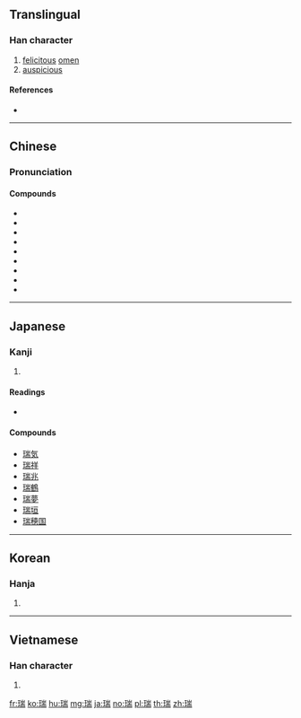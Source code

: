 ==Translingual==

===Han character===
{{Han char|rn=96|rad=玉|as=09|sn=13|four=12127|canj=MGUMB|ids=⿰𤣩耑}}

# [[felicitous]] [[omen]]
# [[auspicious]]

====References====
* {{Han ref|kx=0738.090|dkj=21131|dj=1148.280|hdz=21126.100|uh=745E|ud=29790|bh=B7E7|bd=47079}}

----

==Chinese==
{{zh-forms}}

===Pronunciation===
{{zh-pron
|m=ruì
|c=seoi6
|h=pfs=
|md=
|mn=
|w=
|mc=y
|oc=y
|cat=n
}}

====Compounds====
* {{zh-l|符瑞}}
* {{zh-l|瑞典}}
* {{zh-l|瑞符}}
* {{zh-l|瑞气}}
* {{zh-l|瑞签}}
* {{zh-l|瑞士}}
* {{zh-l|瑞雪}}
* {{zh-l|瑞芝}}
* {{zh-l|祥瑞}}

----

==Japanese==

===Kanji===
{{ja-kanji|grade=|rs=玉09}}

# {{defn|lang=ja|sort=玉09}}

====Readings====
* {{ja-readings|kanon=[[すい]] (sui)|goon=[[ずい]] (zui)|kun=[[しるし]] (shirushi), [[みず]] (mizu)}}

====Compounds====
* [[瑞気]]
* [[瑞祥]]
* [[瑞兆]]
* [[瑞鶴]]
* [[瑞夢]]
* [[瑞垣]]
* [[瑞穂国]]

----

==Korean==

===Hanja===
{{ko-hanja|hangeul=서|eumhun=|rv=seo|mr=sŏ|y=se}}

# {{defn|lang=ko|sort=玉09}}

----

==Vietnamese==

===Han character===
{{vi-hantu|[[thuỵ]], [[thụy]]|rs=玉09}}

# {{defn|lang=vi|sort=玉09}}

[[fr:瑞]]
[[ko:瑞]]
[[hu:瑞]]
[[mg:瑞]]
[[ja:瑞]]
[[no:瑞]]
[[pl:瑞]]
[[th:瑞]]
[[zh:瑞]]